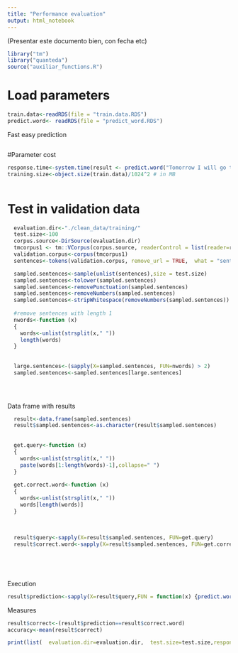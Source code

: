 ```yaml
---
title: "Performance evaluation"
output: html_notebook
---
```



(Presentar este documento bien, con fecha etc)


```r
library("tm")
library("quanteda")
source("auxiliar_functions.R")
```


# Load parameters
```r
train.data<-readRDS(file = "train.data.RDS")
predict.word<- readRDS(file = "predict_word.RDS")


```


Fast easy prediction

```r

```

#Parameter cost
```r

response.time<-system.time(result <- predict.word("Tomorrow I will go to"), gcFirst = TRUE)[1]
training.size<-object.size(train.data)/1024^2 # in MB



```




# Test in validation data

```r
  evaluation.dir<-"./clean_data/training/"
  test.size<-100
  corpus.source<-DirSource(evaluation.dir)
  tmcorpus1 <- tm::VCorpus(corpus.source, readerControl = list(reader=readPlain,language = "en"))
  validation.corpus<-corpus(tmcorpus1)
  sentences<-tokens(validation.corpus, remove_url = TRUE,  what = "sentence")

  sampled.sentences<-sample(unlist(sentences),size = test.size)
  sampled.sentences<-tolower(sampled.sentences)
  sampled.sentences<-removePunctuation(sampled.sentences)
  sampled.sentences<-removeNumbers(sampled.sentences)
  sampled.sentences<-stripWhitespace(removeNumbers(sampled.sentences))
  
  #remove sentences with length 1 
  nwords<-function (x)
  {
    words<-unlist(strsplit(x," "))
    length(words)
  }
  
  
  large.sentences<-(sapply(X=sampled.sentences, FUN=nwords) > 2)
  sampled.sentences<-sampled.sentences[large.sentences]
  

  

```


Data frame with results

```r
  result<-data.frame(sampled.sentences)
  result$sampled.sentences<-as.character(result$sampled.sentences)
  
  
  get.query<-function (x)
  {
    words<-unlist(strsplit(x," "))
    paste(words[1:length(words)-1],collapse=" ")
  }
  
  get.correct.word<-function (x)
  {
    words<-unlist(strsplit(x," "))
    words[length(words)]
  }
  
  
  
  result$query<-sapply(X=result$sampled.sentences, FUN=get.query)
  result$correct.word<-sapply(X=result$sampled.sentences, FUN=get.correct.word)
  


  
```


Execution 
```r
result$prediction<-sapply(X=result$query,FUN = function(x) {predict.word(x)$word})
```



Measures 
```r
result$correct<-(result$prediction==result$correct.word)
accuracy<-mean(result$correct)


```

```r
print(list(  evaluation.dir=evaluation.dir,  test.size=test.size,response.time=response.time, training.size=training.size,accuracy=accuracy))

```

